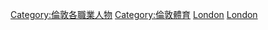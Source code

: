 [[Category:倫敦各職業人物|Category:倫敦各職業人物]]
[[Category:倫敦體育|Category:倫敦體育]]
[[Category:英格蘭各城鎮運動員|London]]
[[Category:英格蘭各郡運動員|London]]